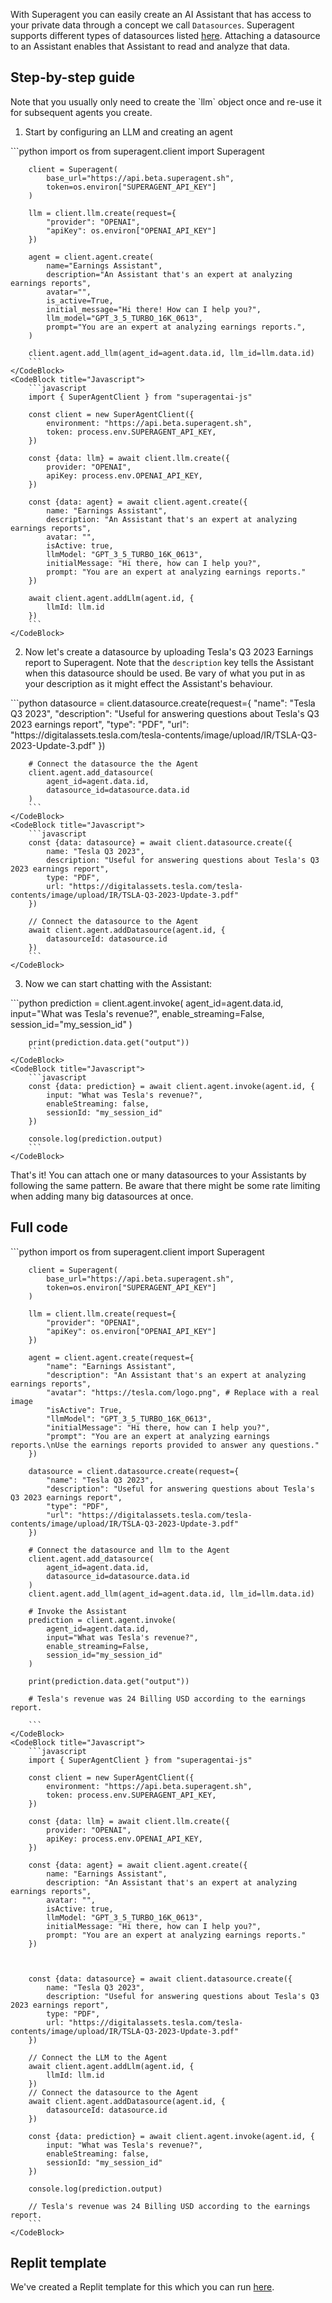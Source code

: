 With Superagent you can easily create an AI Assistant that has access to your private data through a concept we call `Datasources`. 
Superagent supports different types of datasources listed [here](https://docs.superagent.sh/overview/overview/concepts#datasources). Attaching a datasource to an Assistant enables that Assistant to read and analyze that data.

## Step-by-step guide

<Callout intent="warn">
Note that you usually only need to create the `llm` object once and re-use it for subsequent agents you create.
</Callout>
<br/>


1. Start by configuring an LLM and creating an agent
<CodeBlocks>
    <CodeBlock title="Python">
        ```python 
        import os
        from superagent.client import Superagent

        client = Superagent(
            base_url="https://api.beta.superagent.sh",
            token=os.environ["SUPERAGENT_API_KEY"]
        )
        
        llm = client.llm.create(request={
            "provider": "OPENAI",
            "apiKey": os.environ["OPENAI_API_KEY"]
        })

        agent = client.agent.create(
            name="Earnings Assistant",
            description="An Assistant that's an expert at analyzing earnings reports",
            avatar="",
            is_active=True,
            initial_message="Hi there! How can I help you?",
            llm_model="GPT_3_5_TURBO_16K_0613",
            prompt="You are an expert at analyzing earnings reports.",
        )

        client.agent.add_llm(agent_id=agent.data.id, llm_id=llm.data.id)
        ```
    </CodeBlock>
    <CodeBlock title="Javascript">
        ```javascript
        import { SuperAgentClient } from "superagentai-js"

        const client = new SuperAgentClient({
            environment: "https://api.beta.superagent.sh",
            token: process.env.SUPERAGENT_API_KEY,
        })

        const {data: llm} = await client.llm.create({
            provider: "OPENAI",
            apiKey: process.env.OPENAI_API_KEY,
        })

        const {data: agent} = await client.agent.create({
            name: "Earnings Assistant",
            description: "An Assistant that's an expert at analyzing earnings reports",
            avatar: "",
            isActive: true,
            llmModel: "GPT_3_5_TURBO_16K_0613",
            initialMessage: "Hi there, how can I help you?",
            prompt: "You are an expert at analyzing earnings reports."
        })

        await client.agent.addLlm(agent.id, {
            llmId: llm.id
        })
        ```
    </CodeBlock>
</CodeBlocks>

2. Now let's create a datasource by uploading Tesla's Q3 2023 Earnings report to Superagent. Note that the `description` key tells the Assistant when this datasource should be used. Be vary of what you put in as your description as it might effect the Assistant's behaviour. 
<CodeBlocks>
    <CodeBlock title="Python">
        ```python 
        datasource = client.datasource.create(request={
            "name": "Tesla Q3 2023",
            "description": "Useful for answering questions about Tesla's Q3 2023 earnings report",
            "type": "PDF",
            "url": "https://digitalassets.tesla.com/tesla-contents/image/upload/IR/TSLA-Q3-2023-Update-3.pdf"
        })

        # Connect the datasource the the Agent
        client.agent.add_datasource(
            agent_id=agent.data.id,
            datasource_id=datasource.data.id
        )
        ```
    </CodeBlock>
    <CodeBlock title="Javascript">
        ```javascript
        const {data: datasource} = await client.datasource.create({
            name: "Tesla Q3 2023",
            description: "Useful for answering questions about Tesla's Q3 2023 earnings report",
            type: "PDF",
            url: "https://digitalassets.tesla.com/tesla-contents/image/upload/IR/TSLA-Q3-2023-Update-3.pdf" 
        })

        // Connect the datasource to the Agent
        await client.agent.addDatasource(agent.id, {
            datasourceId: datasource.id
        })
        ```
    </CodeBlock>
</CodeBlocks>
    

3. Now we can start chatting with the Assistant:
<CodeBlocks>
    <CodeBlock title="Python">
        ```python 
        prediction = client.agent.invoke(
            agent_id=agent.data.id,
            input="What was Tesla's revenue?",
            enable_streaming=False,
            session_id="my_session_id"
        )

        print(prediction.data.get("output"))
        ```
    </CodeBlock>
    <CodeBlock title="Javascript">
        ```javascript
        const {data: prediction} = await client.agent.invoke(agent.id, {
            input: "What was Tesla's revenue?",
            enableStreaming: false,
            sessionId: "my_session_id"
        })

        console.log(prediction.output)
        ```
    </CodeBlock>
</CodeBlocks>
    
That's it! You can attach one or many datasources to your Assistants by following the same pattern. Be aware that there might be some rate limiting when adding many big datasources at once. 

## Full code
<CodeBlocks>
    <CodeBlock title="Python">
        ```python 
        import os
        from superagent.client import Superagent

        client = Superagent(
            base_url="https://api.beta.superagent.sh",
            token=os.environ["SUPERAGENT_API_KEY"]
        )

        llm = client.llm.create(request={
            "provider": "OPENAI",
            "apiKey": os.environ["OPENAI_API_KEY"]
        })

        agent = client.agent.create(request={
            "name": "Earnings Assistant",
            "description": "An Assistant that's an expert at analyzing earnings reports",
            "avatar": "https://tesla.com/logo.png", # Replace with a real image
            "isActive": True,
            "llmModel": "GPT_3_5_TURBO_16K_0613",
            "initialMessage": "Hi there, how can I help you?",
            "prompt": "You are an expert at analyzing earnings reports.\nUse the earnings reports provided to answer any questions."
        })

        datasource = client.datasource.create(request={
            "name": "Tesla Q3 2023",
            "description": "Useful for answering questions about Tesla's Q3 2023 earnings report",
            "type": "PDF",
            "url": "https://digitalassets.tesla.com/tesla-contents/image/upload/IR/TSLA-Q3-2023-Update-3.pdf"
        })

        # Connect the datasource and llm to the Agent
        client.agent.add_datasource(
            agent_id=agent.data.id,
            datasource_id=datasource.data.id
        )
        client.agent.add_llm(agent_id=agent.data.id, llm_id=llm.data.id)

        # Invoke the Assistant
        prediction = client.agent.invoke(
            agent_id=agent.data.id,
            input="What was Tesla's revenue?",
            enable_streaming=False,
            session_id="my_session_id"
        )

        print(prediction.data.get("output"))

        # Tesla's revenue was 24 Billing USD according to the earnings report.

        ```
    </CodeBlock>
    <CodeBlock title="Javascript">
        ```javascript
        import { SuperAgentClient } from "superagentai-js"

        const client = new SuperAgentClient({
            environment: "https://api.beta.superagent.sh",
            token: process.env.SUPERAGENT_API_KEY,
        })

        const {data: llm} = await client.llm.create({
            provider: "OPENAI",
            apiKey: process.env.OPENAI_API_KEY,
        })

        const {data: agent} = await client.agent.create({
            name: "Earnings Assistant",
            description: "An Assistant that's an expert at analyzing earnings reports",
            avatar: "",
            isActive: true,
            llmModel: "GPT_3_5_TURBO_16K_0613",
            initialMessage: "Hi there, how can I help you?",
            prompt: "You are an expert at analyzing earnings reports."
        })

       

        const {data: datasource} = await client.datasource.create({
            name: "Tesla Q3 2023",
            description: "Useful for answering questions about Tesla's Q3 2023 earnings report",
            type: "PDF",
            url: "https://digitalassets.tesla.com/tesla-contents/image/upload/IR/TSLA-Q3-2023-Update-3.pdf" 
        })

        // Connect the LLM to the Agent
        await client.agent.addLlm(agent.id, {
            llmId: llm.id
        })
        // Connect the datasource to the Agent
        await client.agent.addDatasource(agent.id, {
            datasourceId: datasource.id
        })

        const {data: prediction} = await client.agent.invoke(agent.id, {
            input: "What was Tesla's revenue?",
            enableStreaming: false,
            sessionId: "my_session_id"
        })

        console.log(prediction.output)

        // Tesla's revenue was 24 Billing USD according to the earnings report.
        ```
    </CodeBlock>
</CodeBlocks>


## Replit template

We've created a Replit template for this which you can run [here](https://replit.com/@homanp/Chat-with-datasources-py#main.py).
